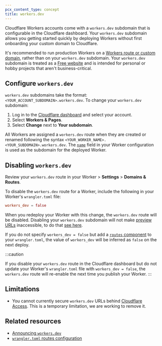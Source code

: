 ```yaml
---
pcx_content_type: concept
title: workers.dev
---
```


Cloudflare Workers accounts come with a `workers.dev` subdomain that is configurable in the Cloudflare dashboard. Your `workers.dev` subdomain allows you getting started quickly by deploying Workers without first onboarding your custom domain to Cloudflare.

It's recommended to run production Workers on a [Workers route or custom domain](/workers/configuration/routing/), rather than on your `workers.dev` subdomain. Your `workers.dev` subdomain is treated as a [Free website](https://www.cloudflare.com/plans/) and is intended for personal or hobby projects that aren't business-critical.

## Configure `workers.dev`

`workers.dev` subdomains take the format: `<YOUR_ACCOUNT_SUBDOMAIN>.workers.dev`. To change your `workers.dev` subdomain:

1. Log in to the [Cloudflare dashboard](https://dash.cloudflare.com) and select your account.
2. Select **Workers & Pages**.
3. Select **Change** next to **Your subdomain**.

All Workers are assigned a `workers.dev` route when they are created or renamed following the syntax `<YOUR_WORKER_NAME>.<YOUR_SUBDOMAIN>.workers.dev`. The [`name`](/workers/wrangler/configuration/#inheritable-keys) field in your Worker configuration is used as the subdomain for the deployed Worker.

## Disabling `workers.dev`

Review your `workers.dev` route in your Worker > **Settings** > **Domains & Routes**.

To disable the `workers.dev` route for a Worker, include the following in your Worker's `wrangler.toml` file:

```toml
workers_dev = false
```

When you redeploy your Worker with this change, the `workers.dev` route will be disabled.
Disabling your `workers.dev` subdomain will not make [preview URLs](/workers/configuration/previews) inaccessible, to do that [see here](/workers/configuration/previews/#making-preview-urls-inaccessible).

If you do not specify `workers_dev = false` but add a [`routes` component](/workers/wrangler/configuration/#routes) to your `wrangler.toml`, the value of `workers_dev` will be inferred as `false` on the next deploy.

:::caution

If you disable your `workers.dev` route in the Cloudflare dashboard but do not update your Worker's `wrangler.toml` file with `workers_dev = false`, the `workers.dev` route will re-enable the next time you publish your Worker.
:::

## Limitations

- You cannot currently secure `workers.dev` URLs behind [Cloudflare Access](/cloudflare-one/policies/access/). This is a temporary limitation, we are working to remove it.

## Related resources

- [Announcing `workers.dev`](https://blog.cloudflare.com/announcing-workers-dev)
- [`wrangler.toml` routes configuration](/workers/wrangler/configuration/#types-of-routes)
